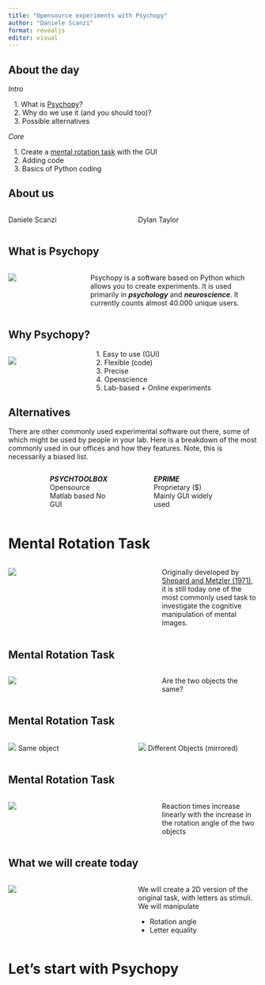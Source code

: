```yaml
---
title: "Opensource experiments with Psychopy"
author: "Daniele Scanzi"
format: revealjs
editor: visual
---
```


## About the day

*Intro*

|    1. What is [Psychopy](https://www.psychopy.org/)?
|    2. Why do we use it (and you should too)?
|    3. Possible alternatives

*Core*

|    1. Create a [mental rotation task](https://en.wikipedia.org//wiki/Mental_rotation) with the GUI
|    2. Adding code
|    3. Basics of Python coding

## About us

::: columns

::: {.column width="50%"}
Daniele Scanzi
:::

::: {.column width="50%"}
Dylan Taylor
:::
:::

## What is Psychopy

:::: columns

::: {.column width="30%"}
![](images/psychopy_logo.png)
:::

::: {.column width="70%"}
Psychopy is a software based on Python which allows you to create experiments. It is used primarily in ***psychology*** and ***neuroscience***. 
It currently counts almost 40.000 unique users. 
:::

::::

## Why Psychopy?

::: columns

::: {.column width="30%"}
![](images/psychopy_logo.png)
:::

::: {.column width="70%"}
|    1. Easy to use (GUI)
|    2. Flexible (code)
|    3. Precise
|    4. Openscience
|    5. Lab-based + Online experiments
:::

::::

## Alternatives

There are other commonly used experimental software out there, some of which might be used by people in your lab. Here is a breakdown of the most commonly used in our offices and how they features. Note, this is necessarily a biased list.

:::: columns

::: {.column width="15%"}
:::

::: {.column width="30%"}
***PSYCHTOOLBOX***
Opensource
Matlab based
No GUI
:::

::: {.column width="10%"}
:::

::: {.column width="30%"}
***EPRIME***
Proprietary ($)
Mainly GUI
widely used
:::

::: {.column width="15%"}
:::


::::

# Mental Rotation Task

:::: columns

::: {.column width="60%"}
![](images/shepard_metzler_stim.png)
:::

::: {.column width="40%"}
Originally developed by [Shepard and Metzler (1971)](https://www.science.org/doi/abs/10.1126/science.171.3972.701), it is still today one of the most commonly used task to investigate the cognitive manipulation of mental images.
:::

::::

## Mental Rotation Task

:::: columns

::: {.column width="60%"}
![](images/shepard_metzler_stim.png)
:::

::: {.column width="40%"}
Are the two objects the same?
:::

::::

## Mental Rotation Task

:::: columns

::: {.column width="50%"}
![](images/shepard_metzler_stim.png)
Same object
:::

::: {.column width="50%"}
![](images/shepard_metzler_stim_diff.png)
Different Objects (mirrored)
:::

::::

## Mental Rotation Task

:::: columns

::: {.column width="60%"}
![](images/shepard_metzler_results.png)
:::

::: {.column width="40%"}
Reaction times increase linearly with the increase in the rotation angle of the two objects
:::

::::


## What we will create today

:::: columns

::: {.column width="50%"}
![](images/experiment_example.png)

:::

::: {.column width="50%"}
We will create a 2D version of the original task, with letters as stimuli. We will manipulate

<ul>
  <li>Rotation angle</li>
  <li>Letter equality</li>
</ul>
:::

::::

# Let's start with Psychopy















